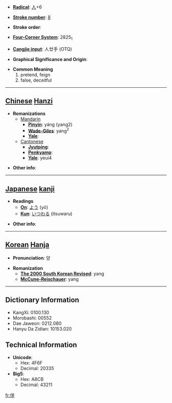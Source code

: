* '''[[Wiktionary:Chinese radical index| Radical]]''': [[Wiktionary:Chinese radical index 人|人]]+6

* '''[[Wiktionary:Chinese total strokes index|Stroke number]]''': [[Wiktionary:Chinese total strokes index 8|8]]

* '''Stroke order''': 

* '''[[Wiktionary:Chinese four corner index|Four-Corner System]]''': 2825<sub>1</sub>

* '''[[Wiktionary:Chinese Cangjie index|Cangjie input]]''': 人廿手 (OTQ)

* '''Graphical Significance and Origin''': 

* '''Common Meaning'''
*#pretend, feign
*# false, deceitful


----

== [[Chinese]] [[Hanzi]] ==

* '''Romanizations'''
** [[Mandarin]]
*** '''[[Pinyin]]''': yáng (yang2)
*** '''[[Wade-Giles]]''': yang<sup>2</sup>
*** '''[[Yale]]''': 
**[[Cantonese]]
***'''[[Jyutping]]''':
***'''[[Penkyamp]]''': 
***'''[[Yale]]''': yeui4

* '''Other info''': 

----

== [[Japanese]] [[kanji]] ==

* '''Readings'''
** '''[[On]]''': [[よう]] (yō)
** '''[[Kun]]''': [[いつわる]] (itsuwaru)

* '''Other info''':  

----

== [[Korean]] [[Hanja]] ==

* '''Pronunciation''': 양

* '''Romanization'''
** '''[[The 2000 South Korean Revised Romanization|The 2000 South Korean Revised]]''': yang
** '''[[McCune-Reischauer]]''': yang

----

== Dictionary Information ==

* KangXi: 0100.130
* Morobashi: 00552
* Dae Jaweon: 0212.080
* Hanyu Da Zidian: 10153.020

== Technical Information ==

* '''Unicode''':
** Hex: 4F6F
** Decimal: 20335
* '''Big5''':
** Hex: A8CB
** Decimal: 43211

[[fr:佯]]